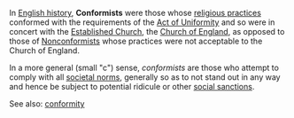 In [[English history]], '''Conformists''' were those whose [[Religion|religious practices]] conformed with the requirements of the [[Act of Uniformity]] and so were in concert with the [[Established Church]], the [[Church of England]], as opposed to those of [[nonconformism|Nonconformists]] whose practices were not acceptable to the Church of England.

In a more general (small "c") sense, ''conformists'' are those who attempt to comply with all [[Norm|societal norms]], generally so as to not stand out in any way and hence be subject to potential ridicule or other [[Social control|social sanctions]].

See also: [[Conformity (psychology)|conformity]]